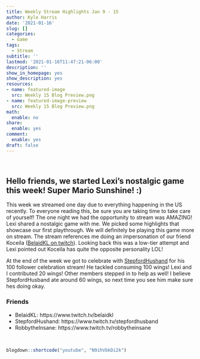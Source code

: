 ```yaml
---
title: Weekly Stream Highlights Jan 9 - 15
author: Kyle Harris
date: '2021-01-16'
slug: []
categories:
  - Game
tags:
  - Stream
subtitle: ''
lastmod: '2021-01-16T11:47:21-06:00'
description: ''
show_in_homepage: yes
show_description: yes
resources:
- name: featured-image
  src: Weekly 15 Blog Preview.png
- name: featured-image-preview
  src: Weekly 15 Blog Preview.png
math:
  enable: no
share:
  enable: yes
comment:
  enable: yes
draft: false
---
```


<!-- draft: true -->
<!-- Featured Image: 780x234 -->
<!-- Links: [](){target="_blank"} -->

<br>

## Hello friends, we started Lexi's nostalgic game this week! Super Mario Sunshine! :)

This week we streamed one day due to everything happening in the US recently. To everyone reading this, be sure you are taking time to take care of yourself! The one night we had the opportunity to stream was AMAZING! Lexi shared a nostalgic game with me. We picked some highlights that showcase our first playthrough. We will definitely be playing this game more on stream. The stream references me doing an impersonation of our friend Koceila ([BelaidKL on twitch](https://www.twitch.tv/belaidkl){target="_blank"}). Looking back this was a low-tier attempt and Lexi pointed out Koceila has quite the opposite personality LOL!

At the end of the week we got to celebrate with [StepfordHushand](https://www.twitch.tv/stepfordhusband){target="_blank"} for his 100 follower celebration stream! He tackled consuming 100 wings! Lexi and I contributed 20 wings! Other members stepped in to help as well! I believe StepfordHusband ate around 60 wings, so next time you see him make sure hes doing okay.

### Friends

- BelaidKL: https://www.twitch.tv/belaidkl
- StepfordHushand: https://www.twitch.tv/stepfordhusband
- RobbytheInsane: https://www.twitch.tv/robbytheinsane

<br>

```r
blogdown::shortcode("youtube", "N9ihVbkDi2k")
```

<br>
